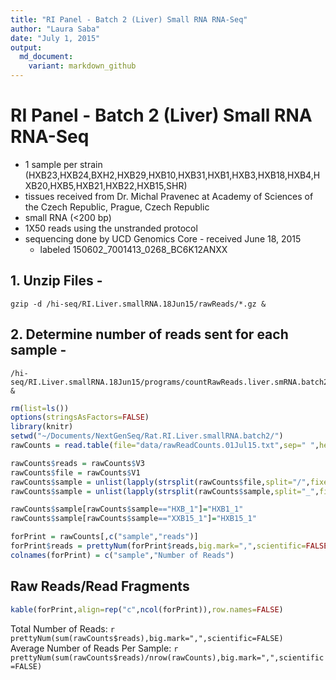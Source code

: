 ```yaml
---
title: "RI Panel - Batch 2 (Liver) Small RNA RNA-Seq"
author: "Laura Saba"
date: "July 1, 2015"
output:
  md_document:
    variant: markdown_github
---
```


RI Panel - Batch 2 (Liver) Small RNA RNA-Seq
========================================================

* 1 sample per strain (HXB23,HXB24,BXH2,HXB29,HXB10,HXB31,HXB1,HXB3,HXB18,HXB4,HXB20,HXB5,HXB21,HXB22,HXB15,SHR)
* tissues received from Dr. Michal Pravenec at Academy of Sciences of the Czech Republic, Prague, Czech Republic
* small RNA (<200 bp)
* 1X50 reads using the unstranded protocol
* sequencing done by UCD Genomics Core - received June 18, 2015
  * labeled 150602_7001413_0268_BC6K12ANXX

1. Unzip Files - 
---------------
```
gzip -d /hi-seq/RI.Liver.smallRNA.18Jun15/rawReads/*.gz & 
```

2. Determine number of reads sent for each sample - 
-------------------------------------------------
```
/hi-seq/RI.Liver.smallRNA.18Jun15/programs/countRawReads.liver.smRNA.batch2.sh &
```
```r
rm(list=ls())
options(stringsAsFactors=FALSE)
library(knitr)
setwd("~/Documents/NextGenSeq/Rat.RI.Liver.smallRNA.batch2/")
rawCounts = read.table(file="data/rawReadCounts.01Jul15.txt",sep=" ",header=FALSE,fill=TRUE)

rawCounts$reads = rawCounts$V3
rawCounts$file = rawCounts$V1
rawCounts$sample = unlist(lapply(strsplit(rawCounts$file,split="/",fixed=TRUE),function(x) x[length(x)]))
rawCounts$sample = unlist(lapply(strsplit(rawCounts$sample,split="_",fixed=TRUE),function(x) gsub("LIVER","",paste(x[1:2],collapse="_"))))

rawCounts$sample[rawCounts$sample=="HXB_1"]="HXB1_1"
rawCounts$sample[rawCounts$sample=="XXB15_1"]="HXB15_1"

forPrint = rawCounts[,c("sample","reads")]
forPrint$reads = prettyNum(forPrint$reads,big.mark=",",scientific=FALSE)
colnames(forPrint) = c("sample","Number of Reads")
```

Raw Reads/Read Fragments
---------------------------

```r
kable(forPrint,align=rep("c",ncol(forPrint)),row.names=FALSE)
```

Total Number of Reads:  `r prettyNum(sum(rawCounts$reads),big.mark=",",scientific=FALSE)`  
Average Number of Reads Per Sample: `r prettyNum(sum(rawCounts$reads)/nrow(rawCounts),big.mark=",",scientific=FALSE)`  

